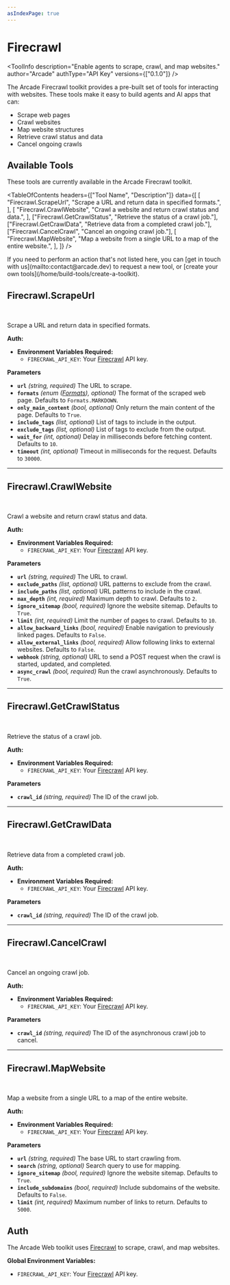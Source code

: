 ```yaml
---
asIndexPage: true
---
```


# Firecrawl


<ToolInfo
  description="Enable agents to scrape, crawl, and map websites."
  author="Arcade"
  authType="API Key"
  versions={["0.1.0"]}
/>

<Badges repo="arcadeai/arcade_firecrawl" />

The Arcade Firecrawl toolkit provides a pre-built set of tools for interacting with websites. These tools make it easy to build agents and AI apps that can:

- Scrape web pages
- Crawl websites
- Map website structures
- Retrieve crawl status and data
- Cancel ongoing crawls

## Available Tools

These tools are currently available in the Arcade Firecrawl toolkit.

<TableOfContents
  headers={["Tool Name", "Description"]}
  data={[
    [
      "Firecrawl.ScrapeUrl",
      "Scrape a URL and return data in specified formats.",
    ],
    [
      "Firecrawl.CrawlWebsite",
      "Crawl a website and return crawl status and data.",
    ],
    ["Firecrawl.GetCrawlStatus", "Retrieve the status of a crawl job."],
    ["Firecrawl.GetCrawlData", "Retrieve data from a completed crawl job."],
    ["Firecrawl.CancelCrawl", "Cancel an ongoing crawl job."],
    [
      "Firecrawl.MapWebsite",
      "Map a website from a single URL to a map of the entire website.",
    ],
  ]}
/>

<Callout>
  If you need to perform an action that's not listed here, you can [get in touch
  with us](mailto:contact@arcade.dev) to request a new tool, or [create your own
  tools](/home/build-tools/create-a-toolkit).
</Callout>

## Firecrawl.ScrapeUrl

<br />
<TabbedCodeBlock
  tabs={[
    {
      label: "Call the Tool Directly",
      content: {
        Python: [
          "/examples/integrations/mcp-servers/firecrawl/scrape_url_example_call_tool.py",
        ],
        JavaScript: [
          "/examples/integrations/mcp-servers/firecrawl/scrape_url_example_call_tool.js",
        ],
      },
    },
  ]}
/>

Scrape a URL and return data in specified formats.

**Auth:**

- **Environment Variables Required:**
  - `FIRECRAWL_API_KEY`: Your [Firecrawl](https://www.firecrawl.dev/) API key.

**Parameters**

- **`url`** _(string, required)_ The URL to scrape.
- **`formats`** _(enum ([Formats](/mcp-servers/development/firecrawl/reference#formats)), optional)_ The format of the scraped web page. Defaults to `Formats.MARKDOWN`.
- **`only_main_content`** _(bool, optional)_ Only return the main content of the page. Defaults to `True`.
- **`include_tags`** _(list, optional)_ List of tags to include in the output.
- **`exclude_tags`** _(list, optional)_ List of tags to exclude from the output.
- **`wait_for`** _(int, optional)_ Delay in milliseconds before fetching content. Defaults to `10`.
- **`timeout`** _(int, optional)_ Timeout in milliseconds for the request. Defaults to `30000`.

---

## Firecrawl.CrawlWebsite

<br />
<TabbedCodeBlock
  tabs={[
    {
      label: "Call the Tool Directly",
      content: {
        Python: [
          "/examples/integrations/mcp-servers/firecrawl/crawl_website_example_call_tool.py",
        ],
        JavaScript: [
          "/examples/integrations/mcp-servers/firecrawl/crawl_website_example_call_tool.js",
        ],
      },
    },
  ]}
/>

Crawl a website and return crawl status and data.

**Auth:**

- **Environment Variables Required:**
  - `FIRECRAWL_API_KEY`: Your [Firecrawl](https://www.firecrawl.dev/) API key.

**Parameters**

- **`url`** _(string, required)_ The URL to crawl.
- **`exclude_paths`** _(list, optional)_ URL patterns to exclude from the crawl.
- **`include_paths`** _(list, optional)_ URL patterns to include in the crawl.
- **`max_depth`** _(int, required)_ Maximum depth to crawl. Defaults to `2`.
- **`ignore_sitemap`** _(bool, required)_ Ignore the website sitemap. Defaults to `True`.
- **`limit`** _(int, required)_ Limit the number of pages to crawl. Defaults to `10`.
- **`allow_backward_links`** _(bool, required)_ Enable navigation to previously linked pages. Defaults to `False`.
- **`allow_external_links`** _(bool, required)_ Allow following links to external websites. Defaults to `False`.
- **`webhook`** _(string, optional)_ URL to send a POST request when the crawl is started, updated, and completed.
- **`async_crawl`** _(bool, required)_ Run the crawl asynchronously. Defaults to `True`.

---

## Firecrawl.GetCrawlStatus

<br />
<TabbedCodeBlock
  tabs={[
    {
      label: "Call the Tool Directly",
      content: {
        Python: [
          "/examples/integrations/mcp-servers/firecrawl/get_crawl_status_example_call_tool.py",
        ],
        JavaScript: [
          "/examples/integrations/mcp-servers/firecrawl/get_crawl_status_example_call_tool.js",
        ],
      },
    },
  ]}
/>

Retrieve the status of a crawl job.

**Auth:**

- **Environment Variables Required:**
  - `FIRECRAWL_API_KEY`: Your [Firecrawl](https://www.firecrawl.dev/) API key.

**Parameters**

- **`crawl_id`** _(string, required)_ The ID of the crawl job.

---

## Firecrawl.GetCrawlData

<br />
<TabbedCodeBlock
  tabs={[
    {
      label: "Call the Tool Directly",
      content: {
        Python: [
          "/examples/integrations/mcp-servers/firecrawl/get_crawl_data_example_call_tool.py",
        ],
        JavaScript: [
          "/examples/integrations/mcp-servers/firecrawl/get_crawl_data_example_call_tool.js",
        ],
      },
    },
  ]}
/>

Retrieve data from a completed crawl job.

**Auth:**

- **Environment Variables Required:**
  - `FIRECRAWL_API_KEY`: Your [Firecrawl](https://www.firecrawl.dev/) API key.

**Parameters**

- **`crawl_id`** _(string, required)_ The ID of the crawl job.

---

## Firecrawl.CancelCrawl

<br />
<TabbedCodeBlock
  tabs={[
    {
      label: "Call the Tool Directly",
      content: {
        Python: [
          "/examples/integrations/mcp-servers/firecrawl/cancel_crawl_example_call_tool.py",
        ],
        JavaScript: [
          "/examples/integrations/mcp-servers/firecrawl/cancel_crawl_example_call_tool.js",
        ],
      },
    },
  ]}
/>

Cancel an ongoing crawl job.

**Auth:**

- **Environment Variables Required:**
  - `FIRECRAWL_API_KEY`: Your [Firecrawl](https://www.firecrawl.dev/) API key.

**Parameters**

- **`crawl_id`** _(string, required)_ The ID of the asynchronous crawl job to cancel.

---

## Firecrawl.MapWebsite

<br />
<TabbedCodeBlock
  tabs={[
    {
      label: "Call the Tool Directly",
      content: {
        Python: [
          "/examples/integrations/mcp-servers/firecrawl/map_website_example_call_tool.py",
        ],
        JavaScript: [
          "/examples/integrations/mcp-servers/firecrawl/map_website_example_call_tool.js",
        ],
      },
    },
  ]}
/>

Map a website from a single URL to a map of the entire website.

**Auth:**

- **Environment Variables Required:**
  - `FIRECRAWL_API_KEY`: Your [Firecrawl](https://www.firecrawl.dev/) API key.

**Parameters**

- **`url`** _(string, required)_ The base URL to start crawling from.
- **`search`** _(string, optional)_ Search query to use for mapping.
- **`ignore_sitemap`** _(bool, required)_ Ignore the website sitemap. Defaults to `True`.
- **`include_subdomains`** _(bool, required)_ Include subdomains of the website. Defaults to `False`.
- **`limit`** _(int, required)_ Maximum number of links to return. Defaults to `5000`.

## Auth

The Arcade Web toolkit uses [Firecrawl](https://www.firecrawl.dev/) to scrape, crawl, and map websites.

**Global Environment Variables:**

- `FIRECRAWL_API_KEY`: Your [Firecrawl](https://www.firecrawl.dev/) API key.

<ToolFooter pipPackageName="arcade_firecrawl" />
